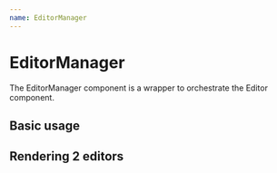 ```yaml
---
name: EditorManager
---
```



# EditorManager

The EditorManager component is a wrapper to orchestrate the Editor component.

<Props of={EditorManager} />

## Basic usage

<Playground>
  <EditorManager />
</Playground>

## Rendering 2 editors

<Playground>
  <EditorManager editor={2} />
</Playground>